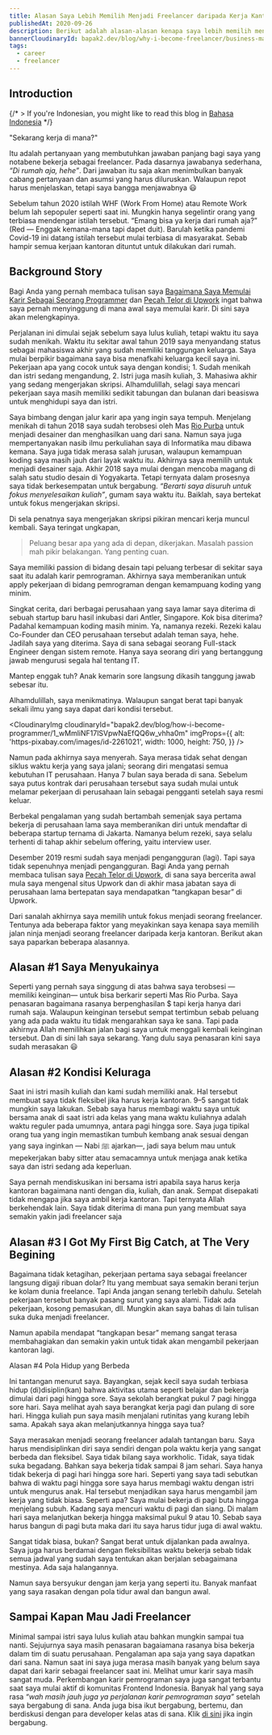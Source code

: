 ```yaml
---
title: Alasan Saya Lebih Memilih Menjadi Freelancer daripada Kerja Kantoran
publishedAt: 2020-09-26
description: Berikut adalah alasan-alasan kenapa saya lebih memilih menjadi pekerja serabutan (freelancer) daripada kerja kantoran
bannerCloudinaryId: bapak2.dev/blog/why-i-become-freelancer/business-man-ga172abfa3_1280_lscdfo
tags:
  - career
  - freelancer
---
```


## Introduction

{/* > If you're Indonesian, you might like to read this blog in [Bahasa Indonesia](/blog/id-2022-retrospective) */}

<callout-base class="aside">"Sekarang kerja di mana?"</callout-base>

Itu adalah pertanyaan yang membutuhkan jawaban panjang bagi saya yang notabene bekerja sebagai freelancer. Pada dasarnya jawabanya sederhana, _“Di rumah aja, hehe”_. Dari jawaban itu saja akan menimbulkan banyak cabang pertanyaan dan asumsi yang harus diluruskan. Walaupun repot harus menjelaskan, tetapi saya bangga menjawabnya 😃

Sebelum tahun 2020 istilah WHF (Work From Home) atau Remote Work belum lah sepopuler seperti saat ini. Mungkin hanya segelintir orang yang terbiasa mendengar istilah tersebut. “Emang bisa ya kerja dari rumah aja?” (Red — Enggak kemana-mana tapi dapet duit). Barulah ketika pandemi Covid-19 ini datang istilah tersebut mulai terbiasa di masyarakat. Sebab hampir semua kerjaan kantoran dituntut untuk dilakukan dari rumah.

## Background Story

Bagi Anda yang pernah membaca tulisan saya [Bagaimana Saya Memulai Karir Sebagai Seorang Programmer](https://hanihusam.com/blog/how-i-become-a-programmer) dan [Pecah Telor di Upwork](https://hanihusam.com/blog/my-first-1k-upwork) ingat bahwa saya pernah menyinggung di mana awal saya memulai karir. Di sini saya akan melengkapinya.

Perjalanan ini dimulai sejak sebelum saya lulus kuliah, tetapi waktu itu saya sudah menikah. Waktu itu sekitar awal tahun 2019 saya menyandang status sebagai mahasiswa akhir yang sudah memiliki tanggungan keluarga. Saya mulai berpikir bagaimana saya bisa menafkahi keluarga kecil saya ini. Pekerjaan apa yang cocok untuk saya dengan kondisi; 1. Sudah menikah dan istri sedang mengandung, 2. Istri juga masih kuliah, 3. Mahasiwa akhir yang sedang mengerjakan skripsi. Alhamdulillah, selagi saya mencari pekerjaan saya masih memiliki sedikit tabungan dan bulanan dari beasiswa untuk menghidupi saya dan istri.

Saya bimbang dengan jalur karir apa yang ingin saya tempuh. Menjelang menikah di tahun 2018 saya sudah terobsesi oleh Mas [Rio Purba](https://www.instagram.com/riopurbaid/) untuk menjadi desainer dan menghasilkan uang dari sana. Namun saya juga mempertanyakan nasib ilmu perkuliahan saya di Informatika mau dibawa kemana. Saya juga tidak merasa salah jurusan, walaupun kemampuan koding saya masih jauh dari layak waktu itu. Akhirnya saya memilih untuk menjadi desainer saja. Akhir 2018 saya mulai dengan mencoba magang di salah satu studio desain di Yogyakarta. Tetapi ternyata dalam prosesnya saya tidak berkesempatan untuk bergabung. _“Berarti saya disuruh untuk fokus menyelesaikan kuliah”_, gumam saya waktu itu. Baiklah, saya bertekat untuk fokus mengerjakan skripsi.

Di sela penatnya saya mengerjakan skripsi pikiran mencari kerja muncul kembali. Saya teringat ungkapan,

> Peluang besar apa yang ada di depan, dikerjakan. Masalah passion mah pikir belakangan. Yang penting cuan.

Saya memiliki passion di bidang desain tapi peluang terbesar di sekitar saya saat itu adalah karir pemrograman. Akhirnya saya memberanikan untuk apply pekerjaan di bidang pemrograman dengan kemampuang koding yang minim.

Singkat cerita, dari berbagai perusahaan yang saya lamar saya diterima di sebuah startup baru hasil inkubasi dari Antler, Singapore. Kok bisa diterima? Padahal kemampuan koding masih minim. Ya, namanya rezeki. Rezeki kalau Co-Founder dan CEO perusahaan tersebut adalah teman saya, hehe. Jadilah saya yang diterima. Saya di sana sebagai seorang Full-stack Engineer dengan sistem remote. Hanya saya seorang diri yang bertanggung jawab mengurusi segala hal tentang IT.

<callout-base class="aside">Mantep enggak tuh? Anak kemarin sore langsung dikasih tanggung jawab sebesar itu.</callout-base>

Alhamdulillah, saya menikmatinya. Walaupun sangat berat tapi banyak sekali ilmu yang saya dapat dari kondisi tersebut.

<CloudinaryImg
	cloudinaryId="bapak2.dev/blog/how-i-become-programmer/1_wMmliNF17lSVpwNaEfQQ6w_vhha0m"
	imgProps={{
		alt: 'https-pixabay.com/images/id-2261021',
		width: 1000,
		height: 750,
	}}
/>

Namun pada akhirnya saya menyerah. Saya merasa tidak sehat dengan siklus waktu kerja yang saya jalani; seorang diri mengatasi semua kebutuhan IT perusahaan. Hanya 7 bulan saya berada di sana. Sebelum saya putus kontrak dari perusahaan tersebut saya sudah mulai untuk melamar pekerjaan di perusahaan lain sebagai pengganti setelah saya resmi keluar.

Berbekal pengalaman yang sudah bertambah semenjak saya pertama bekerja di perusahaan lama saya memberanikan diri untuk mendaftar di beberapa startup ternama di Jakarta. Namanya belum rezeki, saya selalu terhenti di tahap akhir sebelum offering, yaitu interview user.

Desember 2019 resmi sudah saya menjadi pengangguran (lagi). Tapi saya tidak sepenuhnya menjadi pengangguran. Bagi Anda yang pernah membaca tulisan saya [Pecah Telor di Upwork](https://hanihusam.com/blog/my-first-1k-upwork), di sana saya bercerita awal mula saya mengenal situs Upwork dan di akhir masa jabatan saya di perusahaan lama bertepatan saya mendapatkan “tangkapan besar” di Upwork.

Dari sanalah akhirnya saya memilih untuk fokus menjadi seorang freelancer. Tentunya ada beberapa faktor yang meyakinkan saya kenapa saya memilih jalan ninja menjadi seorang freelancer daripada kerja kantoran. Berikut akan saya paparkan beberapa alasannya.

## Alasan \#1 Saya Menyukainya

Seperti yang pernah saya singgung di atas bahwa saya terobsesi — memiliki keinginan— untuk bisa berkarir seperti Mas Rio Purba. Saya penasaran bagaimana rasanya berpenghasilan $ tapi kerja hanya dari rumah saja. Walaupun keinginan tersebut sempat tertimbun sebab peluang yang ada pada waktu itu tidak mengarahkan saya ke sana. Tapi pada akhirnya Allah memilihkan jalan bagi saya untuk menggali kembali keinginan tersebut. Dan di sini lah saya sekarang. Yang dulu saya penasaran kini saya sudah merasakan 😃

## Alasan \#2 Kondisi Keluraga

Saat ini istri masih kuliah dan kami sudah memiliki anak. Hal tersebut membuat saya tidak fleksibel jika harus kerja kantoran. 9–5 sangat tidak mungkin saya lakukan. Sebab saya harus membagi waktu saya untuk bersama anak di saat istri ada kelas yang mana waktu kuliahnya adalah waktu reguler pada umumnya, antara pagi hingga sore. Saya juga tipikal orang tua yang ingin memastikan tumbuh kembang anak sesuai dengan yang saya inginkan — Nabi ﷺ ajarkan—, jadi saya belum mau untuk mepekerjakan baby sitter atau semacamnya untuk menjaga anak ketika saya dan istri sedang ada keperluan.

Saya pernah mendiskusikan ini bersama istri apabila saya harus kerja kantoran bagaimana nanti dengan dia, kuliah, dan anak. Sempat disepakati tidak mengapa jika saya ambil kerja kantoran. Tapi ternyata Allah berkehendak lain. Saya tidak diterima di mana pun yang membuat saya semakin yakin jadi freelancer saja

## Alasan \#3 I Got My First Big Catch, at The Very Begining

Bagaimana tidak ketagihan, pekerjaan pertama saya sebagai freelancer langsung digaji ribuan dolar? Itu yang membuat saya semakin berani terjun ke kolam dunia freelance. Tapi Anda jangan senang terlebih dahulu. Setelah pekerjaan tersebut banyak pasang surut yang saya alami. Tidak ada pekerjaan, kosong pemasukan, dll. Mungkin akan saya bahas di lain tulisan suka duka menjadi freelancer.

Namun apabila mendapat “tangkapan besar” memang sangat terasa membahagiakan dan semakin yakin untuk tidak akan mengambil pekerjaan kantoran lagi.

Alasan \#4 Pola Hidup yang Berbeda

Ini tantangan menurut saya. Bayangkan, sejak kecil saya sudah terbiasa hidup (di)disiplin(kan) bahwa aktivitas utama seperti belajar dan bekerja dimulai dari pagi hingga sore. Saya sekolah berangkat pukul 7 pagi hingga sore hari. Saya melihat ayah saya berangkat kerja pagi dan pulang di sore hari. Hingga kuliah pun saya masih menjalani rutinitas yang kurang lebih sama. Apakah saya akan melanjutkannya hingga saya tua?

Saya merasakan menjadi seorang freelancer adalah tantangan baru. Saya harus mendisiplinkan diri saya sendiri dengan pola waktu kerja yang sangat berbeda dan fleksibel. Saya tidak bilang saya workholic. Tidak, saya tidak suka begadang. Bahkan saya bekerja tidak sampai 8 jam sehari. Saya hanya tidak bekerja di pagi hari hingga sore hari. Seperti yang saya tadi sebutkan bahwa di waktu pagi hingga sore saya harus membagi waktu dengan istri untuk mengurus anak. Hal tersebut menjadikan saya harus mengambil jam kerja yang tidak biasa. Seperti apa? Saya mulai bekerja di pagi buta hingga menjelang subuh. Kadang saya mencuri waktu di pagi dan siang. Di malam hari saya melanjutkan bekerja hingga maksimal pukul 9 atau 10. Sebab saya harus bangun di pagi buta maka dari itu saya harus tidur juga di awal waktu.

Sangat tidak biasa, bukan? Sangat berat untuk dijalankan pada awalnya. Saya juga harus berdamai dengan fleksibilitas waktu bekerja sebab tidak semua jadwal yang sudah saya tentukan akan berjalan sebagaimana mestinya. Ada saja halangannya.

Namun saya bersyukur dengan jam kerja yang seperti itu. Banyak manfaat yang saya rasakan dengan pola tidur awal dan bangun awal.

## Sampai Kapan Mau Jadi Freelancer

Minimal sampai istri saya lulus kuliah atau bahkan mungkin sampai tua nanti. Sejujurnya saya masih penasaran bagaiamana rasanya bisa bekerja dalam tim di suatu perusahaan. Pengalaman apa saja yang saya dapatkan dari sana. Namun saat ini saya juga merasa masih banyak yang belum saya dapat dari karir sebagai freelancer saat ini. Melihat umur karir saya masih sangat muda. Perkembangan karir pemrograman saya juga sangat terbantu saat saya mulai aktif di komunitas Frontend Indonesia. Banyak hal yang saya rasa _“wah masih jauh juga ya perjalanan karir pemrograman saya”_ setelah saya bergabung di sana. Anda juga bisa ikut bergabung, bertemu, dan berdiskusi dengan para developer kelas atas di sana. Klik [di sini](https://discord.gg/hBxdKhh) jika ingin bergabung.
